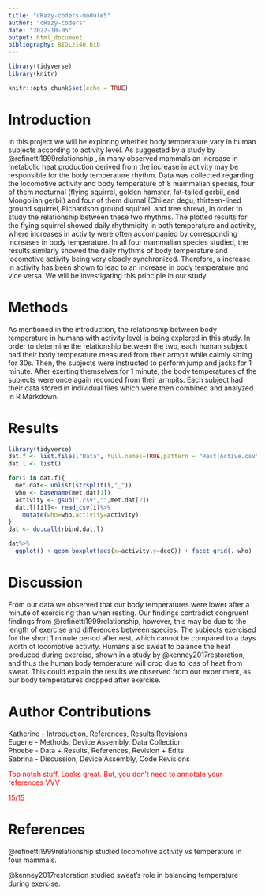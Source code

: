 ```yaml
---
title: "cRazy-coders-module5"
author: "cRazy-coders"
date: "2022-10-05"
output: html_document
bibliography: BIOL2140.bib
---
```


```r
library(tidyverse)
library(knitr)
```

```r
knitr::opts_chunk$set(echo = TRUE)
```
# Introduction

In this project we will be exploring whether body temperature vary in human subjects according to activity level. As suggested by a study by @refinetti1999relationship , in many observed mammals an increase in metabolic heat production derived from the increase in activity may be responsible for the body temperature rhythm. Data was collected regarding the locomotive activity and body temperature of 8 mammalian species, four of them nocturnal (flying squirrel, golden hamster, fat-tailed gerbil, and Mongolian gerbil) and four of them diurnal (Chilean degu, thirteen-lined ground squirrel, Richardson ground squirrel, and tree shrew), in order to study the relationship between these two rhythms. The plotted results for the flying squirrel showed daily rhythmicity in both temperature and activity, where increases in activity were often accompanied by corresponding increases in body temperature. In all four mammalian species studied, the results similarly showed the daily rhythms of body temperature and locomotive activity being very closely synchronized. Therefore, a increase in activity has been shown to lead to an increase in body temperature and vice versa. We will be investigating this principle in our study.


# Methods

As mentioned in the introduction, the relationship between body temperature in humans with activity level is being explored in this study. In order to determine the relationship between the two, each human subject had their body temperature measured from their armpit while calmly sitting for 30s. Then, the subjects were instructed to perform jump and jacks for 1 minute. After exerting themselves for 1 minute, the body temperatures of the subjects were once again recorded from their armpits. Each subject had their data stored in individual files which were then combined and analyzed in R Markdown. 

# Results
```r
library(tidyverse)
dat.f <- list.files("Data", full.names=TRUE,pattern = "Rest|Active.csv")
dat.l <- list()

for(i in dat.f){
  met.dat<- unlist(strsplit(i,"_"))
  who <- basename(met.dat[1])
  activity <- gsub(".csv","",met.dat[2])
  dat.l[[i]]<- read_csv(i)%>%
    mutate(who=who,activity=activity)
}
dat <- do.call(rbind,dat.l)
```
```r
dat%>%
  ggplot() + geom_boxplot(aes(x=activity,y=degC)) + facet_grid(.~who) + labs(caption="Box-Plot Showing Activity Type for Each Group Member (x-axis) vs Body Temperature in Celcius (y-axis)") + theme(plot.caption=element_text(hjust=0.5))
```

# Discussion

From our data we observed that our body temperatures were lower after a minute of exercising than when resting. Our findings contradict congruent findings from @refinetti1999relationship, however, this may be due to the length of exercise and differences between species. The subjects exercised for the short 1 minute period after rest, which cannot be compared to a days worth of locomotive activity. Humans also sweat to balance the heat produced during exercise, shown in a study by @kenney2017restoration, and thus the human body temperature will drop due to loss of heat from sweat. This could explain the results we observed from our experiment, as our body temperatures dropped after exercise. 

# Author Contributions

Katherine - Introduction, References, Results Revisions  
Eugene - Methods, Device Assembly, Data Collection  
Phoebe - Data + Results, References, Revision + Edits  
Sabrina - Discussion, Device Assembly, Code Revisions

<!-- for comments -->
<style>
div.comment pre { background-color:#ffbbbb; }
div.comment pre.r { background-color:#ffbbbb; }
div.comment {color: red;}
</style>

<div class="comment">
Top notch stuff. Looks great. But, you don't need to annotate your references VVV

15/15

</div>
# References

@refinetti1999relationship studied locomotive activity vs temperature in four mammals. 

@kenney2017restoration studied sweat's role in balancing temperature during exercise.
